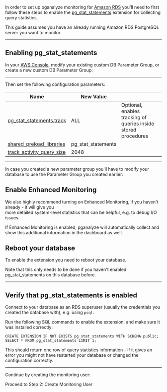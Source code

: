 




In order to set up pganalyze monitoring for [Amazon RDS](https://aws.amazon.com/rds/postgresql/) you'll need
to first follow these steps to enable the [pg\_stat\_statements](http://www.postgresql.org/docs/current/static/pgstatstatements.html)
extension for collecting query statistics.

This guide assumes you have an already running Amazon RDS PostgreSQL server you want to monitor.

---

## Enabling pg\_stat\_statements

In your [AWS Console](https://console.aws.amazon.com/rds/), modify your existing custom DB Parameter Group, or create a new custom DB Parameter Group:

<ImgRdsParamGroup />

---

Then set the following configuration parameters:

<ImgRdsParamGroup2 />

 Name | New Value | &nbsp;
 ---- | ------ | -------
 [pg\_stat\_statements.track](https://demo.pganalyze.com/databases/6/config/track_activity_query_size) | ALL | Optional, enables tracking of queries inside stored procedures
[shared\_preload\_libraries](https://demo.pganalyze.com/databases/6/config/shared_preload_libraries) | pg\_stat\_statements
[track\_activity\_query\_size](https://demo.pganalyze.com/databases/6/config/track_activity_query_size) | 2048

---

In case you created a new parameter group you'll have to modify your database to use the Parameter Group you created earlier:<br />

<ImgRdsEnableParamGroup />

## Enable Enhanced Monitoring

We also highly recommend turning on Enhanced Monitoring, if you haven't already - it will give you<br />
more detailed system-level statistics that can be helpful, e.g. to debug I/O issues.<br />

If Enhanced Monitoring is enabled, pganalyze will automatically collect and show this additional information in the dashboard as well.

## Reboot your database

To enable the extension you need to reboot your database.

Note that this only needs to be done if you haven't enabled pg\_stat\_statements on this database before.

---

## Verify that pg\_stat\_statements is enabled

Connect to your database as an RDS superuser (usually the credentials you created the database with), e.g. using `psql`.

Run the following SQL commands to enable the extension, and make sure it was installed correctly:

```
CREATE EXTENSION IF NOT EXISTS pg_stat_statements WITH SCHEMA public;
SELECT * FROM pg_stat_statements LIMIT 1;
```

This should return one row of query statistics information - if it gives an error you might not have restarted your database or changed the configuration correctly.

---

Continue by creating the monitoring user:

<Link className="btn btn-success" to="02_create_monitoring_user">
  Proceed to Step 2: Create Monitoring User
</Link>
<br />
<br />
<div><SignupCTA event-label="Docs"></SignupCTA></div>
